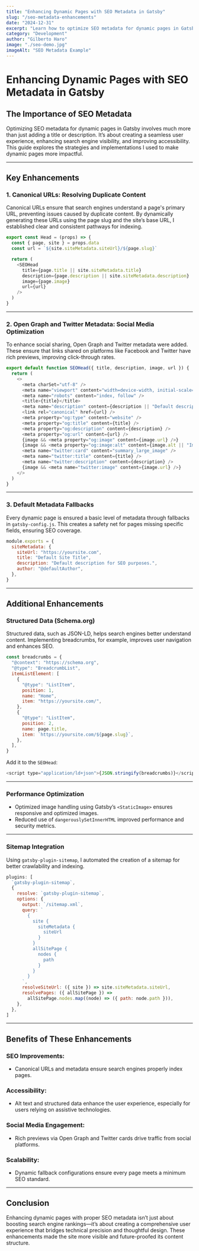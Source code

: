 ```yaml
---
title: "Enhancing Dynamic Pages with SEO Metadata in Gatsby"
slug: "/seo-metadata-enhancements"
date: "2024-12-31"
excerpt: "Learn how to optimize SEO metadata for dynamic pages in Gatsby, including canonical URLs, Open Graph tags, and accessibility improvements."
category: "Development"
author: "Gilberto Haro"
image: "./seo-demo.jpg"
imageAlt: "SEO Metadata Example"
---
```


# Enhancing Dynamic Pages with SEO Metadata in Gatsby

## The Importance of SEO Metadata

Optimizing SEO metadata for dynamic pages in Gatsby involves much more than just adding a title or description. It’s about creating a seamless user experience, enhancing search engine visibility, and improving accessibility. This guide explores the strategies and implementations I used to make dynamic pages more impactful.

---

## Key Enhancements

### 1. Canonical URLs: Resolving Duplicate Content

Canonical URLs ensure that search engines understand a page's primary URL, preventing issues caused by duplicate content. By dynamically generating these URLs using the page slug and the site’s base URL, I established clear and consistent pathways for indexing.

```javascript
export const Head = (props) => {
  const { page, site } = props.data
  const url = `${site.siteMetadata.siteUrl}/${page.slug}`

  return (
    <SEOHead
      title={page.title || site.siteMetadata.title}
      description={page.description || site.siteMetadata.description}
      image={page.image}
      url={url}
    />
  )
}
```

---

### 2. Open Graph and Twitter Metadata: Social Media Optimization

To enhance social sharing, Open Graph and Twitter metadata were added. These ensure that links shared on platforms like Facebook and Twitter have rich previews, improving click-through rates.

```javascript
export default function SEOHead({ title, description, image, url }) {
  return (
    <>
      <meta charSet="utf-8" />
      <meta name="viewport" content="width=device-width, initial-scale=1.0" />
      <meta name="robots" content="index, follow" />
      <title>{title}</title>
      <meta name="description" content={description || "Default description"} />
      <link rel="canonical" href={url} />
      <meta property="og:type" content="website" />
      <meta property="og:title" content={title} />
      <meta property="og:description" content={description} />
      <meta property="og:url" content={url} />
      {image && <meta property="og:image" content={image.url} />}
      {image && <meta property="og:image:alt" content={image.alt || "Image"} />}
      <meta name="twitter:card" content="summary_large_image" />
      <meta name="twitter:title" content={title} />
      <meta name="twitter:description" content={description} />
      {image && <meta name="twitter:image" content={image.url} />}
    </>
  )
}
```

---

### 3. Default Metadata Fallbacks

Every dynamic page is ensured a basic level of metadata through fallbacks in `gatsby-config.js`. This creates a safety net for pages missing specific fields, ensuring SEO coverage.

```javascript
module.exports = {
  siteMetadata: {
    siteUrl: "https://yoursite.com",
    title: "Default Site Title",
    description: "Default description for SEO purposes.",
    author: "@defaultAuthor",
  },
}
```

---

## Additional Enhancements

### Structured Data (Schema.org)

Structured data, such as JSON-LD, helps search engines better understand content. Implementing breadcrumbs, for example, improves user navigation and enhances SEO.

```javascript
const breadcrumbs = {
  "@context": "https://schema.org",
  "@type": "BreadcrumbList",
  itemListElement: [
    {
      "@type": "ListItem",
      position: 1,
      name: "Home",
      item: "https://yoursite.com/",
    },
    {
      "@type": "ListItem",
      position: 2,
      name: page.title,
      item: `https://yoursite.com/${page.slug}`,
    },
  ],
}
```

Add it to the `SEOHead`:

```javascript
<script type="application/ld+json">{JSON.stringify(breadcrumbs)}</script>
```

---

### Performance Optimization

- Optimized image handling using Gatsby’s `<StaticImage>` ensures responsive and optimized images.
- Reduced use of `dangerouslySetInnerHTML` improved performance and security metrics.

---

### Sitemap Integration

Using `gatsby-plugin-sitemap`, I automated the creation of a sitemap for better crawlability and indexing.

```javascript
plugins: [
  `gatsby-plugin-sitemap`,
  {
    resolve: `gatsby-plugin-sitemap`,
    options: {
      output: `/sitemap.xml`,
      query: `
        {
          site {
            siteMetadata {
              siteUrl
            }
          }
          allSitePage {
            nodes {
              path
            }
          }
        }
      `,
      resolveSiteUrl: ({ site }) => site.siteMetadata.siteUrl,
      resolvePages: ({ allSitePage }) =>
        allSitePage.nodes.map((node) => ({ path: node.path })),
    },
  },
]
```

---

## Benefits of These Enhancements

### SEO Improvements:

- Canonical URLs and metadata ensure search engines properly index pages.

### Accessibility:

- Alt text and structured data enhance the user experience, especially for users relying on assistive technologies.

### Social Media Engagement:

- Rich previews via Open Graph and Twitter cards drive traffic from social platforms.

### Scalability:

- Dynamic fallback configurations ensure every page meets a minimum SEO standard.

---

## Conclusion

Enhancing dynamic pages with proper SEO metadata isn’t just about boosting search engine rankings—it’s about creating a comprehensive user experience that bridges technical precision and thoughtful design. These enhancements made the site more visible and future-proofed its content structure.
